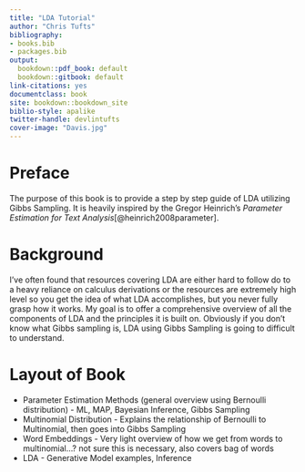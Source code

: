 ```yaml
---
title: "LDA Tutorial"
author: "Chris Tufts"
bibliography:
- books.bib
- packages.bib
output:
  bookdown::pdf_book: default
  bookdown::gitbook: default
link-citations: yes
documentclass: book
site: bookdown::bookdown_site
biblio-style: apalike
twitter-handle: devlintufts
cover-image: "Davis.jpg"
---
```


# Preface {-}

The purpose of this book is to provide a step by step guide of LDA utilizing Gibbs Sampling.  It is
heavily inspired by the Gregor Heinrich's _Parameter Estimation for Text Analysis_[@heinrich2008parameter]. 

# Background {-}
I've often found that resources covering LDA are either hard to follow do to a heavy reliance on calculus derivations or the resources are extremely high level so you get the idea of what LDA accomplishes, but you never fully grasp how it works. My goal is to offer a comprehensive overview of all the components of LDA and the principles it is built on. Obviously if you don't know what Gibbs sampling is, LDA using Gibbs Sampling is going to difficult to understand. 

# Layout of Book {-}

* Parameter Estimation Methods (general overview using Bernoulli distribution) - ML, MAP, Bayesian Inference, Gibbs Sampling
* Multinomial Distribution - Explains the relationship of Bernoulli to Multinomial, then goes into Gibbs Sampling 
* Word Embeddings - Very light overview of how we get from words to multinomial...? not sure this is necessary, also covers bag of words
* LDA - Generative Model examples, Inference


